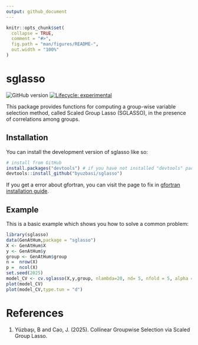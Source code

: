 ```yaml
---
output: github_document
---
```


<!-- README.md is generated from README.Rmd. Please edit that file -->

```r
knitr::opts_chunk$set(
  collapse = TRUE,
  comment = "#>",
  fig.path = "man/figures/README-",
  out.width = "100%"
)
```

# sglasso

<!-- badges: start -->
![GitHub version](https://img.shields.io/github/v/tag/byuzbasi/sglasso?label=version)
[![Lifecycle: experimental](https://img.shields.io/badge/lifecycle-experimental-orange.svg)](https://lifecycle.r-lib.org/articles/stages.html#experimental)
<!-- badges: end -->

This package provides functions for computing a group-wise variable selection method, called Scaled Group Lasso (SGLASSO), in the presence of correlations among groups. 

## Installation

You can install the development version of sglasso like so:

``` r
# install from GitHub
install.packages("devtools") # if you have not installed "devtools" package
devtools::install_github("byuzbasi/sglasso")
```

If you get a error about gfortran, you can visit the page to fix in [gfortran installation guide](/help/gfortran_installation_guide.html).


## Example

This is a basic example which shows you how to solve a common problem:

```r
library(sglasso)
data(GenAtHum,package = "sglasso")
X <- GenAtHum$X
y <- GenAtHum$y
group <- GenAtHum$group
n =  nrow(X)
p =  ncol(X)
set.seed(2025)
model_CV <- cv.sglasso(X,y,group, nlambda=20, nd= 5, nfold = 5, alpha = 0.4)
plot(model_CV)
plot(model_CV,type.tun = "d")
```

# References

1. Yüzbaşı, B and Cao, J. (2025). Collinear Groupwise Selection via Scaled Group Lasso.
